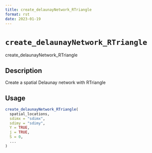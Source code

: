 ```yaml
--- 
title: create_delaunayNetwork_RTriangle 
format: rst 
date: 2023-01-19 
--- 
```

# `create_delaunayNetwork_RTriangle`

create_delaunayNetwork_RTriangle


## Description

Create a spatial Delaunay network with RTriangle


## Usage

```r
create_delaunayNetwork_RTriangle(
  spatial_locations,
  sdimx = "sdimx",
  sdimy = "sdimy",
  Y = TRUE,
  j = TRUE,
  S = 0,
  ...
)
```


